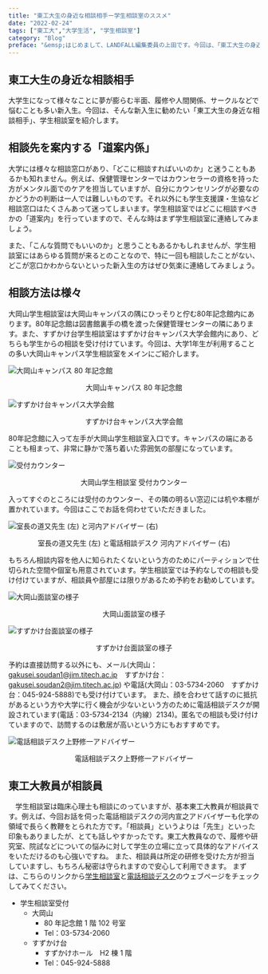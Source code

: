 ```yaml
---
title: "東工大生の身近な相談相手ー学生相談室のススメ"
date: "2022-02-24"
tags: ["東工大","大学生活", "学生相談室"]
category: "Blog"
preface: "&emsp;はじめまして、LANDFALL編集委員の上田です。今回は、「東⼯⼤⽣の⾝近な相談相⼿」、学⽣相談室を紹介します。"
---
```


## 東工大生の身近な相談相手
⼤学⽣になって様々なことに夢が膨らむ半⾯、履修や⼈間関係、サークルなどで悩むことも多い新⼊⽣。今回は、そんな新⼊⽣に勧めたい「東⼯⼤⽣の⾝近な相談相⼿」、学⽣相談室を紹介します。

## 相談先を案内する「道案内係」
⼤学には様々な相談窓⼝があり、「どこに相談すればいいのか」と迷うこともあるかも知れません。例えば、保健管理センターではカウンセラーの資格を持った⽅がメンタル⾯でのケアを担当していますが、⾃分にカウンセリングが必要なのかどうかの判断は⼀⼈では難しいものです。それ以外にも学⽣⽀援課・⽣協など相談窓⼝はたくさんあって迷ってしまいます。学⽣相談室ではどこに相談すべきかの「道案内」を⾏っていますので、そんな時はまず学⽣相談室に連絡してみましょう。

また、「こんな質問でもいいのか」と思うこともあるかもしれませんが、学⽣相談室にはあらゆる質問が来るとのことなので、特に⼀回も相談したことがない、どこが窓⼝かわからないといった新⼊⽣の⽅はぜひ気楽に連絡してみましょう。

## 相談⽅法は様々
大岡山学⽣相談室は⼤岡⼭キャンパスの隅にひっそりと佇む80年記念館内にあります。80年記念館は図書館裏⼿の橋を渡った保健管理センターの隣にあります。また、すずかけ台学生相談室はすずかけ台キャンパス⼤学会館内にあり、どちらも学⽣からの相談を受け付けています。今回は、大学1年生が利用することの多い大岡山キャンパス学生相談室をメインにご紹介します。

![大岡山キャンパス 80 年記念館](soudandeskpic/oookayama80.jpg "大岡山キャンパス 80 年記念館")
<p style="text-align:center;">大岡山キャンパス 80 年記念館</p>

![すずかけ台キャンパス大学会館](soudandeskpic/suzukakehall.jpg "すずかけ台キャンパス大学会館")
<p style="text-align:center;">すずかけ台キャンパス大学会館</p>

80年記念館に⼊って左⼿が大岡山学⽣相談室⼊⼝です。キャンパスの端にあることも相まって、⾮常に静かで落ち着いた雰囲気の部屋になっています。

![受付カウンター](soudandeskpic/counter.jpg "大岡山学生相談室 受付カウンター")
<p style="text-align:center;">大岡山学生相談室 受付カウンター</p>

⼊ってすぐのところには受付のカウンター、その隣の明るい窓辺には机や本棚が置かれています。今回はここでお話を伺わせていただきました。

![室長の道又先生 (左) と河内アドバイザー (右)](soudandeskpic/advisor1.jpg "室長の道又先生 (左) と電話相談デスク 河内アドバイザー (右)")
<p style="text-align:center;">室長の道又先生 (左) と電話相談デスク 河内アドバイザー (右)</p>

もちろん相談内容を他⼈に知られたくないという⽅のためにパーティションで仕切られた空間や個室も⽤意されています。学⽣相談室では予約なしでの相談も受け付けていますが、相談員や部屋には限りがあるため予約をお勧めしています。

![大岡山面談室の様子](soudandeskpic/oookayamaroom.jpg "大岡山面談室の様子")
<p style="text-align:center;">大岡山面談室の様子</p>

![すずかけ台面談室の様子](soudandeskpic/suzukakeroom.jpg "すずかけ台面談室の様子")
<p style="text-align:center;">すずかけ台面談室の様子</p>

予約は直接訪問する以外にも、メール(大岡山：<a href="gakusei.soudan1@jim.titech.ac.jp">gakusei.soudan1@jim.titech.ac.jp</a>　すずかけ台：<a href="gakusei.soudan2@jim.titech.ac.jp">gakusei.soudan2@jim.titech.ac.jp</a>) や電話(大岡山：03-5734-2060　すずかけ台：045-924-5888)でも受け付けています。
また、顔を合わせて話すのに抵抗があるという⽅や⼤学に⾏く機会が少ないという⽅のために電話相談デスクが開設されています(電話：03-5734-2134（内線）2134)。匿名での相談も受け付けていますので、訪問するのは敷居が⾼いという⽅にもおすすめです。

![電話相談デスク上野修一アドバイザー](soudandeskpic/advisor2.jpg "電話相談デスク上野修一アドバイザー")
<p style="text-align:center;">電話相談デスク上野修一アドバイザー</p>

## 東⼯⼤教員が相談員
　学⽣相談室は臨床心理士も相談にのっていますが、基本東⼯⼤教員が相談員です。例えば、今回お話を伺った電話相談デスクの河内宣之アドバイザーも化学の領域で⻑らく教鞭をとられた方です。「相談員」というよりは「先⽣」といった印象もありましたが、とても話しやすかったです。東⼯⼤教員なので、履修や研究室、院試などについての悩みに対して学⽣の⽴場に⽴って具体的なアドバイスをいただけるのも⼼強いですね。
また、相談員は所定の研修を受けた⽅が担当していますし、もちろん秘密は守られますので安⼼して利⽤できます。
まずは、こちらのリンクから<a href="https://www.titech.ac.jp/student-support/students/counseling/guidance">学生相談室</a>と<a href="https://www.titech.ac.jp/student-support/students/counseling/telephone">電話相談デスク</a>のウェブページをチェックしてみてください。

- 学生相談室受付
    - 大岡山
        - 80 年記念館 1 階 102 号室
        - Tel：03-5734-2060
    - すずかけ台
        - すずかけホール　H2 棟 1 階
        - Tel：045-924-5888
